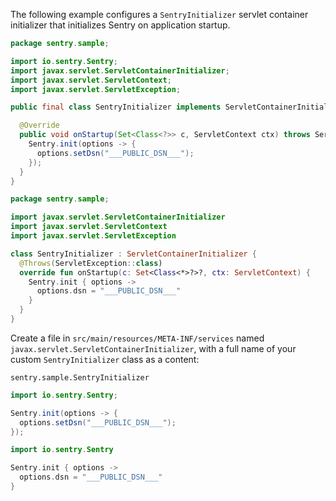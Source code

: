 The following example configures a `SentryInitializer` servlet container initializer that initializes Sentry on application startup.

```java
package sentry.sample;

import io.sentry.Sentry;
import javax.servlet.ServletContainerInitializer;
import javax.servlet.ServletContext;
import javax.servlet.ServletException;

public final class SentryInitializer implements ServletContainerInitializer {

  @Override
  public void onStartup(Set<Class<?>> c, ServletContext ctx) throws ServletException {
    Sentry.init(options -> {
      options.setDsn("___PUBLIC_DSN___");
    });
  }
}
```

```kotlin
package sentry.sample;

import javax.servlet.ServletContainerInitializer
import javax.servlet.ServletContext
import javax.servlet.ServletException

class SentryInitializer : ServletContainerInitializer {
  @Throws(ServletException::class)
  override fun onStartup(c: Set<Class<*>?>?, ctx: ServletContext) {
    Sentry.init { options ->
      options.dsn = "___PUBLIC_DSN___"
    }
  }
}
```

Create a file in `src/main/resources/META-INF/services` named `javax.servlet.ServletContainerInitializer`, with a full name of your custom `SentryInitializer` class as a content:

```properties
sentry.sample.SentryInitializer
```



```java {tabTitle:"Java"}
import io.sentry.Sentry;

Sentry.init(options -> {
  options.setDsn("___PUBLIC_DSN___");
});
```

```kotlin {tabTitle:"Kotlin"}
import io.sentry.Sentry

Sentry.init { options ->
  options.dsn = "___PUBLIC_DSN___"
}
```

